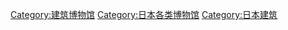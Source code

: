 [[Category:建筑博物馆|Category:建筑博物馆]]
[[Category:日本各类博物馆|Category:日本各类博物馆]]
[[Category:日本建筑|Category:日本建筑]]